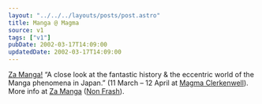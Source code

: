 ```yaml
---
layout: "../../../layouts/posts/post.astro"
title: Manga @ Magma
source: v1
tags: ["v1"]
pubDate: 2002-03-17T14:09:00
updatedDate: 2002-03-17T14:09:00
---
```


[Za Manga!][1] &#8220;A close look at the fantastic history & the eccentric world of the Manga phenomena in Japan.&#8221; (11 March &#8211; 12 April at [Magma Clerkenwell][2]). More info at [Za Manga][3] ([Non Frash][4]).

[1]: http://www.magmabooks.com/content/service/gallery.html
[2]: http://www.magmabooks.com/content/service/streetmap.html
[3]: http://www.zamanga.com/
[4]: http://www.zamanga.com/index2.html "their link title, not mine"
